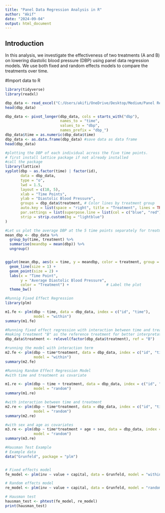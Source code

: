 ---
title: "Panel Data Regression Analysis in R"
author: "Akif"
date: "2024-09-04"
output: html_document
---


## Introduction

In this analysis, we investigate the effectiveness of two treatments (A and B) on lowering diastolic blood pressure (DBP) using panel data regression models. We use both fixed and random effects models to compare the treatments over time.

#Import data to R

```{r}
library(tidyverse)
library(readxl)

dbp_data <- read_excel("C:/Users/akifi/OneDrive/Desktop/Medium/Panel Regression/dbp_data.xlsx", col_names = T)
head(dbp_data)
```

```{r}
dbp_data <- pivot_longer(dbp_data, cols = starts_with("dbp"),
                         names_to = "time",
                         values_to = "dbp",
                         names_prefix = "dbp_")
dbp_data$time = as.numeric(dbp_data$time)
dbp_data <- as.data.frame(dbp_data) #save data as data frame
head(dbp_data)
```

```{r}
#plotting the DBP of each individual across the five time points.
# first install lattice package if not already installed
#call the package
library(lattice)
xyplot(dbp ~ as.factor(time) | factor(id),
       data = dbp_data,
       type = "o",
       lwd = 1.5,
       layout = c(10, 5),
       xlab = "Time Points",
       ylab = "Diastolic Blood Pressure",
       groups = dbp_data$treatment, # Color lines by treatment group
       auto.key = list(space = "right", title = "Treatment", lines = TRUE, points = FALSE),
       par.settings = list(superpose.line = list(col = c("blue", "red"))), # Define colors for the groups
       strip = strip.custom(bg = "lightblue")
)
```


```{r}
#Let us plot the average DBP at the 5 time points separately for treatment A and B and plot it against time.
mean_dbp <- dbp_data %>%
  group_by(time, treatment) %>%
  summarise(meandbp = mean(dbp)) %>%
  ungroup()


ggplot(mean_dbp, aes(x = time, y = meandbp, color = treatment, group = treatment)) +
  geom_line(size = 1) +                    
  geom_point(size = 2) +                    
  labs(x = "Time Point",
       y = "Average Diastolic Blood Pressure",
       color = "Treatment") +                 # Label the plot
  theme_bw()
```

```{r}
#Runnig Fixed Effect Regression
library(plm)

m1.fe <- plm(dbp ~ time, data = dbp_data, index = c("id", "time"), 
             model = "within")
summary(m1.fe)
```

```{r}
#Running fixed effect regression with interaction between time and treatmetn
#making treatment "B" as the reference treatment for better interpretation
dbp_data$treatment <- relevel(factor(dbp_data$treatment), ref = "B")

#running the model with interaction term
m2.fe <- plm(dbp ~ time*treatment, data = dbp_data, index = c("id", "time"), 
             model = "within")
summary(m2.fe)
```


```{r}
#Running Random Effect Regression Model
#with time and treatment as covariate

m1.re <- plm(dbp ~ time + treatment, data = dbp_data, index = c("id", "time"), 
             model = "random")
summary(m1.re)
```

```{r}
#with interaction between time and treatment
m2.re <- plm(dbp ~ time*treatment, data = dbp_data, index = c("id", "time"), 
             model = "random")
summary(m2.re)
```

```{r}
#with sex and age as covariates
m3.re <- plm(dbp ~ time*treatment + age + sex, data = dbp_data, index = c("id", "time"), 
             model = "random")
summary(m3.re)
```


```{r}
#Hausman Test Example
# Example data
data("Grunfeld", package = "plm")


# Fixed effects model
fe_model <- plm(inv ~ value + capital, data = Grunfeld, model = "within")

# Random effects model
re_model <- plm(inv ~ value + capital, data = Grunfeld, model = "random")

# Hausman test
hausman_test <- phtest(fe_model, re_model)
print(hausman_test)
```
